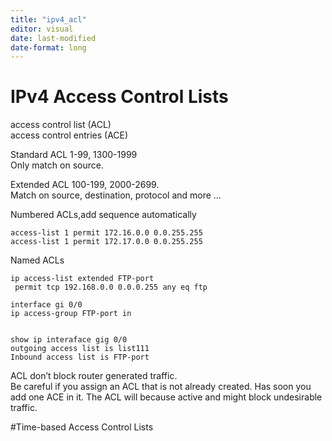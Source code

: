 ```yaml
---
title: "ipv4_acl"
editor: visual
date: last-modified
date-format: long
---
```


# IPv4 Access Control Lists

access control list (ACL)\
access control entries (ACE)

Standard ACL 1-99, 1300-1999\
Only match on source.

Extended ACL 100-199, 2000-2699.\
Match on source, destination, protocol and more ...

Numbered ACLs,add sequence automatically

```         
access-list 1 permit 172.16.0.0 0.0.255.255
access-list 1 permit 172.17.0.0 0.0.255.255
```

Named ACLs

```         
ip access-list extended FTP-port
 permit tcp 192.168.0.0 0.0.0.255 any eq ftp
```

```         
interface gi 0/0
ip access-group FTP-port in


show ip interaface gig 0/0
outgoing access list is list111
Inbound access list is FTP-port
```

ACL don't block router generated traffic.\
Be careful if you assign an ACL that is not already created. Has soon you add one ACE in it. The ACL will because active and might block undesirable traffic.

#Time-based Access Control Lists




